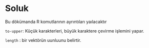 # Soluk

Bu dökümanda R komutlarının ayrıntıları yaılacaktır

`to-upper`: Küçük karakterleri, büyük karaktere çevirme işlemini yapar.

`length` : bir vektörün uunluunu belirtir.